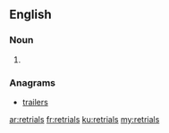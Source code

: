 ==English==

===Noun===
{{head|en|noun plural form}}

# {{plural of|retrial|lang=en}}

===Anagrams===
* [[trailers#English|trailers]]

[[ar:retrials]]
[[fr:retrials]]
[[ku:retrials]]
[[my:retrials]]